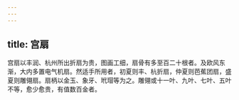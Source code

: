 ```yaml
---
---
---
```

title: 宫扇
---



宫扇以丰润、杭州所出折扇为贵，图画工细，扇骨有多至百二十根者。及欧风东渐，大内多置电气机扇。然适手所用者，初夏则丰、杭折扇，仲夏则芭蕉团扇，盛夏则雕翎扇。扇柄以金玉、象牙、玳瑁等为之。雕翎或十一叶、九叶、七叶、五叶不等，愈少愈贵，有值数百金者。
